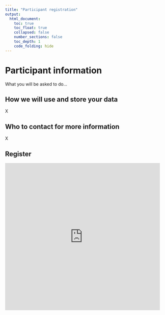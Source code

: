 ```yaml
---
title: "Participant registration"
output:
  html_document:
    toc: true
    toc_float: true
    collapsed: false
    number_sections: false
    toc_depth: 1
    code_folding: hide
---
```


# Participant information

What you will be asked to do...

## How we will use and store your data

X

## Who to contact for more information

X

## Register

<iframe width="640px" height="480px" src="https://forms.office.com/Pages/ResponsePage.aspx?id=d10qkZj77k6vMhM02PBKU9HPWeR6L99CuDGUvWSAikpUN0kySkhZNjNVRUpKQks2M0gyMDJCVE9WWi4u&embed=true" frameborder="0" marginwidth="0" marginheight="0" style="border: none; max-width:100%; max-height:100vh" allowfullscreen webkitallowfullscreen mozallowfullscreen msallowfullscreen> </iframe>
